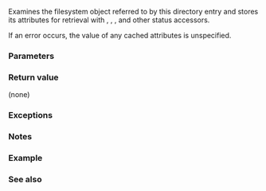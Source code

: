 {{cpp/filesystem/directory_entry/title|refresh}}
{{cpp/filesystem/directory_entry/navbar}}
{{dcl begin}}
{{dcl|num=1|since=c++17|
void refresh();
}}
{{dcl|num=2|since=c++17|
void refresh( std::error_code&amp; ec ) noexcept;
}}
{{dcl end}}

Examines the filesystem object referred to by this directory entry and stores its attributes for retrieval with {{rlpt|status}}, {{rlpt|exists}}, {{rlpt|is_regular_file}}, and other status accessors.

If an error occurs, the value of any cached attributes is unspecified.

===Parameters===
{{par begin}}
{{par|ec|out-parameter for error reporting in the non-throwing overload}}
{{par end}}

===Return value===
(none)

===Exceptions===
{{cpp/filesystem/error_handling|p|throw=1/2}}

===Notes===
{{cpp/filesystem/directory_caching_note}}

===Example===
{{example}}

===See also===
{{dsc begin}}
{{dsc inc|cpp/filesystem/directory_entry/dsc status}}
{{dsc inc|cpp/filesystem/directory_entry/dsc exists}}
{{dsc inc|cpp/filesystem/directory_entry/dsc is_block_file}}
{{dsc inc|cpp/filesystem/directory_entry/dsc is_character_file}}
{{dsc inc|cpp/filesystem/directory_entry/dsc is_directory}}
{{dsc inc|cpp/filesystem/directory_entry/dsc is_fifo}}
{{dsc inc|cpp/filesystem/directory_entry/dsc is_other}}
{{dsc inc|cpp/filesystem/directory_entry/dsc is_regular_file}}
{{dsc inc|cpp/filesystem/directory_entry/dsc is_socket}}
{{dsc inc|cpp/filesystem/directory_entry/dsc is_symlink}}
{{dsc inc|cpp/filesystem/directory_entry/dsc file_size}}
{{dsc inc|cpp/filesystem/directory_entry/dsc hard_link_count}}
{{dsc inc|cpp/filesystem/directory_entry/dsc last_write_time}}
{{dsc end}}

{{langlinks|de|es|fr|it|ja|pt|ru|zh}}